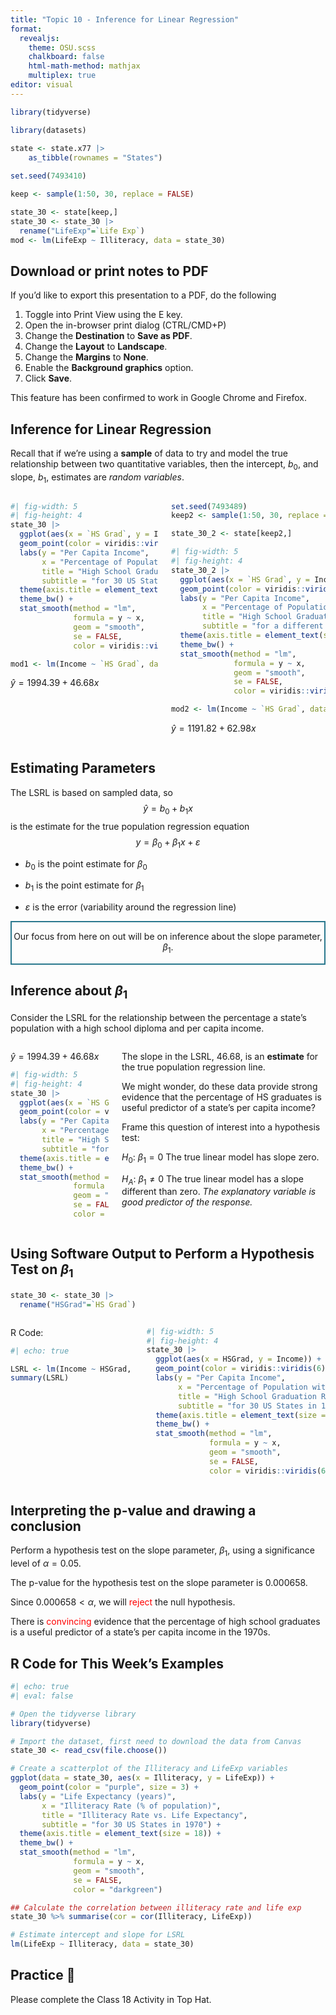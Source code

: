 ```yaml
---
title: "Topic 10 - Inference for Linear Regression"
format: 
  revealjs:
    theme: OSU.scss
    chalkboard: false
    html-math-method: mathjax
    multiplex: true
editor: visual
---
```


```r
library(tidyverse)
```

```r
library(datasets)
 
state <- state.x77 |>
    as_tibble(rownames = "States")

set.seed(7493410)

keep <- sample(1:50, 30, replace = FALSE)

state_30 <- state[keep,]
state_30 <- state_30 |>
  rename("LifeExp"=`Life Exp`)
mod <- lm(LifeExp ~ Illiteracy, data = state_30)

```

## Download or print notes to PDF {.smaller}

If you'd like to export this presentation to a PDF, do the following

::: nonincremental
1.  Toggle into Print View using the E key.
2.  Open the in-browser print dialog (CTRL/CMD+P)
3.  Change the **Destination** to **Save as PDF**.
4.  Change the **Layout** to **Landscape**.
5.  Change the **Margins** to **None**.
6.  Enable the **Background graphics** option.
7.  Click **Save**.
:::

This feature has been confirmed to work in Google Chrome and Firefox.

## Inference for Linear Regression {.smaller}

[Recall that if we're using a **sample** of data to try and model the true relationship between two quantitative variables, then the intercept, $b_0$, and slope, $b_1$, estimates are *random variables*.]{.fragment}

::: columns
::: column
::: fragment
```r
#| fig-width: 5
#| fig-height: 4
state_30 |>
  ggplot(aes(x = `HS Grad`, y = Income)) +
  geom_point(color = viridis::viridis(6)[5], size = 3) + 
  labs(y = "Per Capita Income", 
       x = "Percentage of Population with High School Diploma", 
       title = "High School Graduation Rates vs. Income ",
       subtitle = "for 30 US States in 1970") + 
  theme(axis.title = element_text(size = 18)) + 
  theme_bw() + 
  stat_smooth(method = "lm",
              formula = y ~ x, 
              geom = "smooth", 
              se = FALSE, 
              color = viridis::viridis(6)[5])
```
:::

```r
mod1 <- lm(Income ~ `HS Grad`, data = state_30)
```

[$\hat{y} = 1994.39 + 46.68 x$]{.fragment}
:::

::: column
```r
set.seed(7493489)
keep2 <- sample(1:50, 30, replace = FALSE)

state_30_2 <- state[keep2,]
```

::: fragment
```r
#| fig-width: 5
#| fig-height: 4
state_30_2 |>
  ggplot(aes(x = `HS Grad`, y = Income)) +
  geom_point(color = viridis::viridis(6)[2], size = 3) + 
  labs(y = "Per Capita Income", 
       x = "Percentage of Population with High School Diploma", 
       title = "High School Graduation Rates vs. Income ",
       subtitle = "for a different set of 30 US States in 1970") + 
  theme(axis.title = element_text(size = 18)) + 
  theme_bw() + 
  stat_smooth(method = "lm",
              formula = y ~ x, 
              geom = "smooth", 
              se = FALSE, 
              color = viridis::viridis(6)[2])
```
:::

```r
mod2 <- lm(Income ~ `HS Grad`, data = state_30_2)
```

[$\hat{y} = 1191.82 + 62.98 x$]{.fragment}
:::
:::

## Estimating Parameters {.smaller}

The LSRL is based on sampled data, so $$\hat{y} = b_0 + b_1x$$ is the estimate for the true population regression equation [$$y = \beta_0 + \beta_1 x + \varepsilon$$]{.fragment}

-   $b_0$ is the point estimate for [$\beta_0$]{.fragment}

-   $b_1$ is the point estimate for [$\beta_1$]{.fragment}

-   $\varepsilon$ is the error (variability around the regression line)

::: {.fragment style="border: 2px solid #2A788EFF; text-align: center"}
Our focus from here on out will be on inference about the slope parameter, $\beta_1$.
:::

## Inference about $\beta_1$ {.smaller}

Consider the LSRL for the relationship between the percentage a state's population with a high school diploma and per capita income.

::: columns
::: column
::: fragment
$\hat{y} = 1994.39 + 46.68 x$

```r
#| fig-width: 5
#| fig-height: 4
state_30 |>
  ggplot(aes(x = `HS Grad`, y = Income)) +
  geom_point(color = viridis::viridis(6)[5], size = 3) + 
  labs(y = "Per Capita Income", 
       x = "Percentage of Population with High School Diploma", 
       title = "High School Graduation Rates vs. Income ",
       subtitle = "for 30 US States in 1970") + 
  theme(axis.title = element_text(size = 18)) + 
  theme_bw() + 
  stat_smooth(method = "lm",
              formula = y ~ x, 
              geom = "smooth", 
              se = FALSE, 
              color = viridis::viridis(6)[5])
```
:::
:::

::: column
[The slope in the LSRL, $46.68$, is an **estimate** for the true population regression line.]{.fragment}

[We might wonder, do these data provide strong evidence that the percentage of HS graduates is useful predictor of a state's per capita income?]{.fragment}

::: fragment
Frame this question of interest into a hypothesis test:

$H_0:$ [$\beta_1 = 0$]{.fragment} [The true linear model has slope zero.]{.fragment}

$H_A:$ [$\beta_1 \neq 0$]{.fragment} [The true linear model has a slope different than zero. *The explanatory variable is good predictor of the response.*]{.fragment}
:::
:::
:::

## Using Software Output to Perform a Hypothesis Test on $\beta_1$ {.smaller}

::: fragment
```r
state_30 <- state_30 |>
  rename("HSGrad"=`HS Grad`)
```

::: columns
::: column
R Code:

```r
#| echo: true

LSRL <- lm(Income ~ HSGrad, data = state_30)
summary(LSRL)
```
:::

::: column
```r
#| fig-width: 5
#| fig-height: 4
state_30 |>
  ggplot(aes(x = HSGrad, y = Income)) +
  geom_point(color = viridis::viridis(6)[5], size = 3) + 
  labs(y = "Per Capita Income", 
       x = "Percentage of Population with High School Diploma", 
       title = "High School Graduation Rates vs. Income ",
       subtitle = "for 30 US States in 1970") + 
  theme(axis.title = element_text(size = 18)) + 
  theme_bw() + 
  stat_smooth(method = "lm",
              formula = y ~ x, 
              geom = "smooth", 
              se = FALSE, 
              color = viridis::viridis(6)[5])
```
:::
:::
:::

## Interpreting the p-value and drawing a conclusion {.smaller}

[Perform a hypothesis test on the slope parameter, $\beta_1$, using a significance level of $\alpha = 0.05$.]{.fragment}

[The p-value for the hypothesis test on the slope parameter is $0.000658$.]{.fragment}

[Since $0.000658 < \alpha$, we will [reject]{style="color:red;"} the null hypothesis.]{.fragment}

[There is [convincing]{style="color:red;"} evidence that the percentage of high school graduates is a useful predictor of a state's per capita income in the 1970s.]{.fragment}

## R Code for This Week's Examples {.smaller}

```r
#| echo: true
#| eval: false

# Open the tidyverse library
library(tidyverse)

# Import the dataset, first need to download the data from Canvas
state_30 <- read_csv(file.choose())

# Create a scatterplot of the Illiteracy and LifeExp variables
ggplot(data = state_30, aes(x = Illiteracy, y = LifeExp)) + 
  geom_point(color = "purple", size = 3) + 
  labs(y = "Life Expectancy (years)", 
       x = "Illiteracy Rate (% of population)", 
       title = "Illiteracy Rate vs. Life Expectancy",
       subtitle = "for 30 US States in 1970") + 
  theme(axis.title = element_text(size = 18)) + 
  theme_bw() + 
  stat_smooth(method = "lm",
              formula = y ~ x, 
              geom = "smooth", 
              se = FALSE, 
              color = "darkgreen")

## Calculate the correlation between illiteracy rate and life exp
state_30 %>% summarise(cor = cor(Illiteracy, LifeExp))

# Estimate intercept and slope for LSRL
lm(LifeExp ~ Illiteracy, data = state_30)
```


## Practice 🎩 

Please complete the Class 18 Activity in Top Hat.